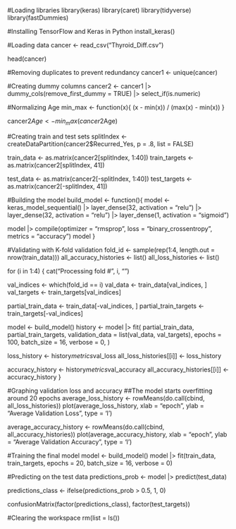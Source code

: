 #Loading libraries
library(keras)
library(caret)
library(tidyverse)
library(fastDummies)

#Installing TensorFlow and Keras in Python
install_keras()

#Loading data
cancer <- read_csv("Thyroid_Diff.csv")

head(cancer)

#Removing duplicates to prevent redundancy
cancer1 <- unique(cancer)

#Creating dummy columns
cancer2 <- cancer1 |> 
  dummy_cols(remove_first_dummy = TRUE) |> 
  select_if(is.numeric)

#Normalizing Age
min_max <- function(x){
  (x - min(x)) / (max(x) - min(x))
}

cancer2$Age <- min_max(cancer2$Age)

#Creating train and test sets
splitIndex <- createDataPartition(cancer2$Recurred_Yes, p = .8, list = FALSE)

train_data <- as.matrix(cancer2[splitIndex, 1:40])
train_targets <- as.matrix(cancer2[splitIndex, 41])

test_data <- as.matrix(cancer2[-splitIndex, 1:40])
test_targets <- as.matrix(cancer2[-splitIndex, 41])

#Building the model
build_model <- function(){
  model <- keras_model_sequential() |> 
    layer_dense(32, activation = "relu") |>
    layer_dense(32, activation = "relu") |> 
    layer_dense(1, activation = "sigmoid")
  
  model |> compile(optimizer = "rmsprop",
                   loss = "binary_crossentropy",
                   metrics = "accuracy")
  model
}

#Validating with K-fold validation
fold_id <- sample(rep(1:4, length.out = nrow(train_data)))
all_accuracy_histories <- list()
all_loss_histories <- list()

for (i in 1:4) {
  cat("Processing fold #", i, "\n")
  
  val_indices <- which(fold_id == i)
  val_data <- train_data[val_indices, ]
  val_targets <- train_targets[val_indices]
  
  partial_train_data <- train_data[-val_indices, ]
  partial_train_targets <- train_targets[-val_indices]
  
  model <- build_model()
  history <- model |>  fit(
    partial_train_data,
    partial_train_targets,
    validation_data = list(val_data, val_targets),
    epochs = 100,
    batch_size = 16,
    verbose = 0,
  )
  
  loss_history <- history$metrics$val_loss
  all_loss_histories[[i]] <- loss_history
  
  accuracy_history <- history$metrics$val_accuracy
  all_accuracy_histories[[i]] <- accuracy_history
}

#Graphing validation loss and accuracy
##The model starts overfitting around 20 epochs
average_loss_history <- rowMeans(do.call(cbind, all_loss_histories))
plot(average_loss_history, xlab = "epoch", ylab = "Average Validation Loss", type = 'l')

average_accuracy_history <- rowMeans(do.call(cbind, all_accuracy_histories))
plot(average_accuracy_history, xlab = "epoch", ylab = "Average Validation Accuracy", type = 'l')

#Training the final model
model <- build_model()
model |>  fit(train_data, train_targets,
              epochs = 20, 
              batch_size = 16, 
              verbose = 0)

#Predicting on the test data
predictions_prob <- model |>  predict(test_data)

predictions_class <- ifelse(predictions_prob > 0.5, 1, 0)

confusionMatrix(factor(predictions_class), factor(test_targets))

#Clearing the workspace
rm(list = ls())
